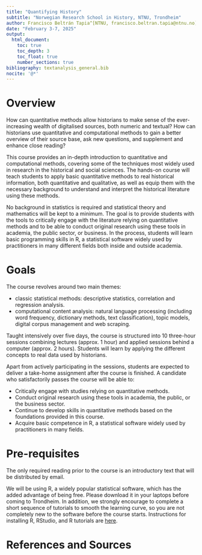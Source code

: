 ```yaml
---
title: "Quantifying History"
subtitle: "Norwegian Research School in History, NTNU, Trondheim"
author: Francisco Beltrán Tapia^[NTNU, francisco.beltran.tapia@ntnu.no] and Gregory Ferguson-Cradler^[INN, gregory.fergusoncradler@inn.no]
date: "February 3-7, 2025"
output: 
  html_document:
    toc: true
    toc_depth: 3
    toc_float: true
    number_sections: true
bibliography: textanalysis_general.bib
nocite: '@*'
---
```


# Overview

How can quantitative methods allow historians to make sense of the ever-increasing wealth of digitalised sources, both numeric and textual? How can historians use quantitative and computational methods to gain a better overview of their source base, ask new questions, and supplement and enhance close reading? 

This course provides an in-depth introduction to quantitative and computational methods, covering some of the techniques most widely used in research in the historical and social sciences. The hands-on course will teach students to apply basic quantitative methods to real historical information, both quantitative and qualitative, as well as equip them with the necessary background to understand and interpret the historical literature using these methods. 

No background in statistics is required and statistical theory and mathematics will be kept to a minimum. The goal is to provide students with the tools to critically engage with the literature relying on quantitative methods and to be able to conduct original research using these tools in academia, the public sector, or business. In the process, students will learn basic programming skills in R, a statistical software widely used by practitioners in many different fields both inside and outside academia. 

# Goals

The course revolves around two main themes: 

- classic statistical methods: descriptive statistics, correlation and regression analysis. 
- computational content analysis: natural language processing (including word frequency, dictionary methods, text classification), topic models, digital corpus management and web scraping.

Taught intensively over five days, the course is structured into 10 three-hour sessions combining lectures (approx. 1 hour) and applied sessions behind a computer (approx. 2 hours). Students will learn by applying the different concepts to real data used by historians.

Apart from actively participating in the sessions, students are expected to deliver a take-home assignment after the course is finished. A candidate who satisfactorily passes the course will be able to: 

  * Critically engage with studies relying on quantitative methods. 
  * Conduct original research using these tools in academia, the public, or the business sector. 
  * Continue to develop skills in quantitative methods based on the foundations provided in this course.
  * Acquire basic competence in R, a statistical software widely used by practitioners in many fields.


# Pre-requisites

The only required reading prior to the course is an introductory text that will be distributed by email.

We will be using R, a widely popular statistical software, which has the added advantage of being free. Please download it in your laptops before coming to Trondheim. In addition, we strongly encourage to complete a short sequence of tutorials to smooth the learning curve, so you are not completely new to the software before the course starts. Instructions for installing R, RStudio, and R tutorials are [here](TutorialInstructions.html).

<!-- # Practicalities -->

<!-- The following script will install (if not already installed) and load all packages used in this tutorial. (there's bound to be a couple we've forgotten, we'll add these as we go). -->

<!-- ```{r, eval = FALSE} -->
<!-- if (!requireNamespace("xfun")) install.packages("xfun") -->
<!-- xfun::pkg_attach2("tidyverse", "lubridate", "rvest", "stringr", "readtext", "tesseract", "tidytext", "SnowballC", "wordcloud", "wordcloud2", "widyr", "quanteda", "quanteda.textstats", "magrittr", "pdftools", "devtools", "tsne", "topicmodels", "readtext") -->
<!-- # The following two packages have Java dependencies that might give some (especially Windows) machines trouble. No worries if they don't load on your computer, we will demonstrate running them on RStudio Cloud. -->
<!-- xfun::pkg_attach2("tabulizer", "openNLP") -->
<!-- install.packages("devtools") -->
<!-- devtools::install_github("bmschmidt/wordVectors") -->
<!-- ``` -->

<!-- If you have problems installing `tabulizer`, see [these](https://github.com/ropensci/tabulizer) other options and troubleshooting techniques. -->

# References and Sources
